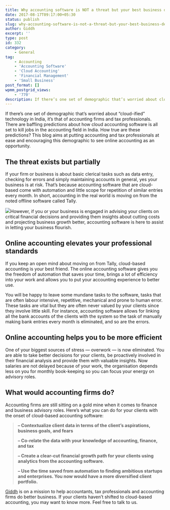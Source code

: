 ```yaml
---
title: Why accounting software is NOT a threat but your best business decision today?
date: 2017-08-17T09:17:00+05:30
status: publish
slug: why-accounting-software-is-not-a-threat-but-your-best-business-decision-today
author: Giddh
excerpt: ''
type: post
id: 332
category:
    - General
tag:
    - Accounting
    - 'Accounting Software'
    - 'Cloud Accounting'
    - 'Financial Management'
    - 'Small Business'
post_format: []
wpmm_postgrid_views:
    - '770'
description: If there’s one set of demographic that’s worried about cloud-ified technology in India, it’s that of accounting firms and tax professionals.
---
```

If there’s one set of demographic that’s worried about “cloud-ified” technology in India, it’s that of accounting firms and tax professionals. There are baffling predictions about how cloud accounting software is all set to kill jobs in the accounting field in India. How true are these predictions? This blog aims at putting accounting and tax professionals at ease and encouraging this demographic to see online accounting as an opportunity.

The threat exists but partially
-------------------------------

If your firm or business is about basic clerical tasks such as data entry, checking for errors and simply maintaining accounts in general, yes your business is at risk. That’s because accounting software that are cloud-based come with automation and little scope for repetition of similar entries every month. In short, accounting in the real world is moving on from the noted offline software called Tally.

<img class="wp-block-image size-large" src = "https://miro.medium.com/max/2112/1*RSVTlNBAaolBKNdKZIq1YA.jpeg"/>However, if you or your business is engaged in advising your clients on critical financial decisions and providing them insights about cutting costs and projecting business growth better, accounting software is here to assist in letting your business flourish.

Online accounting elevates your professional standards
------------------------------------------------------

If you keep an open mind about moving on from Tally, cloud-based accounting is your best friend. The online accounting software gives you the freedom of automation that saves your time, brings a lot of efficiency into your work and allows you to put your accounting experience to better use.

You will be happy to leave some mundane tasks to the software, tasks that are often labour intensive, repetitive, mechanical and prone to human error. These tasks are vital but they are often never valued by your clients since they involve little skill. For instance, accounting software allows for linking all the bank accounts of the clients with the system so the task of manually making bank entries every month is eliminated, and so are the errors.

Online accounting helps you to be more efficient
------------------------------------------------

One of your biggest sources of stress — overwork — is now eliminated. You are able to take better decisions for your clients, be proactively involved in their financial analysis and provide them with valuable insights. Now salaries are not delayed because of your work, the organisation depends less on you for monthly book-keeping so you can focus your energy on advisory roles.

What would accounting firms do?
-------------------------------

Accounting firms are still sitting on a gold mine when it comes to finance and business advisory roles. Here’s what you can do for your clients with the onset of cloud-based accounting software:

> **– Contextualize client data in terms of the client’s aspirations, business goals, and fears**
> 
> **– Co-relate the data with your knowledge of accounting, finance, and tax**
> 
> **– Create a clear-cut financial growth path for your clients using analytics from the accounting software.**
> 
> **– Use the time saved from automation to finding ambitious startups and enterprises. You now would have a more diversified client portfolio.**

[Giddh](https://giddh.com/) is on a mission to help accountants, tax professionals and accounting firms do better business. If your clients haven’t shifted to cloud-based accounting, you may want to know more. Feel free to talk to us.